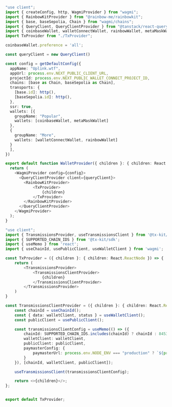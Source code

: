 ```typescript WalletProvider.tsx
"use client";
import { createConfig, http, WagmiProvider } from "wagmi";
import { RainbowKitProvider } from "@rainbow-me/rainbowkit";
import { base, baseSepolia, Chain } from "wagmi/chains";
import { QueryClient, QueryClientProvider } from "@tanstack/react-query";
import { coinbaseWallet, walletConnectWallet, rainbowWallet, metaMaskWallet } from '@rainbow-me/rainbowkit/wallets'
import TxProvider from "./TxProvider";

coinbaseWallet.preference = 'all';

const queryClient = new QueryClient()

const config = getDefaultConfig({
  appName: "Uplink.wtf",
  appUrl: process.env.NEXT_PUBLIC_CLIENT_URL,
  projectId: process.env.NEXT_PUBLIC_WALLET_CONNECT_PROJECT_ID,
  chains: [base as Chain, baseSepolia as Chain],
  transports: {
    [base.id]: http(),
    [baseSepolia.id]: http(),
  },
  ssr: true,
  wallets: [{
    groupName: "Popular",
    wallets: [coinbaseWallet, metaMaskWallet]
  },
  {
    groupName: "More",
    wallets: [walletConnectWallet, rainbowWallet]
  }
  ],
})

export default function WalletProvider({ children }: { children: React.ReactNode }) {
  return (
    <WagmiProvider config={config}>
      <QueryClientProvider client={queryClient}>
        <RainbowKitProvider>
            <TxProvider>
                {children}
            </TxProvider>
        </RainbowKitProvider>
      </QueryClientProvider>
    </WagmiProvider>
  );
}

```


```typescript TxProvider.tsx
"use client";
import { TransmissionsProvider, useTransmissionsClient } from '@tx-kit/hooks';
import { SUPPORTED_CHAIN_IDS } from '@tx-kit/sdk';
import { useMemo } from 'react';
import { useChainId, usePublicClient, useWalletClient } from 'wagmi';

const TxProvider = ({ children }: { children: React.ReactNode }) => {
    return (
        <TransmissionsProvider>
            <TransmissionsClientProvider>
                {children}
            </TransmissionsClientProvider>
        </TransmissionsProvider>
    )
}

const TransmissionsClientProvider = ({ children }: { children: React.ReactNode }) => {
    const chainId = useChainId();
    const { data: walletClient, status } = useWalletClient();
    const publicClient = usePublicClient();

    const transmissionsClientConfig = useMemo(() => ({
        chainId: SUPPORTED_CHAIN_IDS.includes(chainId) ? chainId : 8453,
        walletClient: walletClient,
        publicClient: publicClient,
        paymasterConfig: {
            paymasterUrl: process.env.NODE_ENV === "production" ? `${process.env.NEXT_PUBLIC_HUB_URL}/v2/paymaster_proxy` : 'https://paymaster.base.org',
        }
    }), [chainId, walletClient, publicClient]);

    useTransmissionsClient(transmissionsClientConfig);

    return <>{children}</>;
};


export default TxProvider;
```
